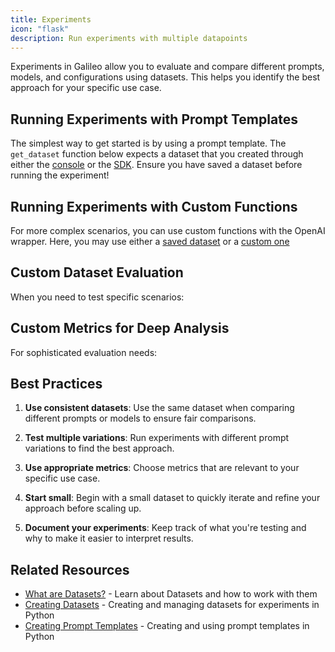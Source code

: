 ```yaml
---
title: Experiments
icon: "flask"
description: Run experiments with multiple datapoints
---
```



Experiments in Galileo allow you to evaluate and compare different prompts, models, and configurations using datasets. This helps you identify the best approach for your specific use case.


## Running Experiments with Prompt Templates

The simplest way to get started is by using a prompt template. The `get_dataset` function below expects a dataset that you created through either the [console](https://app.galileo.ai/datasets) or the [SDK](./datasets#creating-datasets). Ensure you have saved a dataset before running the experiment!

<CodeGroup>
  <SnippetExperimentsPrompt />
</CodeGroup>

## Running Experiments with Custom Functions

For more complex scenarios, you can use custom functions with the OpenAI wrapper. Here, you may use either a [saved dataset](./datasets#creating-datasets) or a [custom one](#custom-dataset-evaluation)

<CodeGroup>
  <SnippetExperimentsExistingDataset />
</CodeGroup>

## Custom Dataset Evaluation

When you need to test specific scenarios:

<CodeGroup>
  <SnippetExperimentsCustomDataset />
</CodeGroup>

## Custom Metrics for Deep Analysis

For sophisticated evaluation needs:

<CodeGroup>
  <SnippetExperimentsCustomMetrics />
</CodeGroup>

## Best Practices

1. **Use consistent datasets**: Use the same dataset when comparing different prompts or models to ensure fair comparisons.

2. **Test multiple variations**: Run experiments with different prompt variations to find the best approach.

3. **Use appropriate metrics**: Choose metrics that are relevant to your specific use case.

4. **Start small**: Begin with a small dataset to quickly iterate and refine your approach before scaling up.

5. **Document your experiments**: Keep track of what you're testing and why to make it easier to interpret results.

## Related Resources

- [What are Datasets?](/concepts/datasets) - Learn about Datasets and how to work with them
- [Creating Datasets](/sdk-api/python/experimentation/datasets) - Creating and managing datasets for experiments in Python
- [Creating Prompt Templates](/sdk-api/python/prompts) - Creating and using prompt templates in Python
